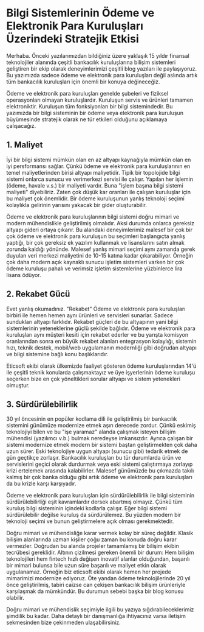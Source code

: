 # Bilgi Sistemlerinin Ödeme ve Elektronik Para Kuruluşları Üzerindeki Stratejik Etkisi

Merhaba. Önceki yazılarımızdan bildiğiniz üzere yaklaşık 15 yıldır finansal teknolojiler alanında çeşitli bankacılık kuruluşlarına bilişim sistemleri geliştiren bir ekip olarak deneyimlerimizi çeşitli blog yazıları ile paylaşıyoruz. Bu yazımızda sadece ödeme ve elektronik para kuruluşları değil aslında artık tüm bankacılık kuruluşları için önemli bir konuya değineceğiz.

Ödeme ve elektronik para kuruluşları genelde şubeleri ve fiziksel operasyonları olmayan kuruluşlardır. Kuruluşun servis ve ürünleri tamamen elektroniktir. Kuruluşun tüm fonksiyonları bir bilgi sistemindedir. Bu yazımızda bir bilgi sisteminin bir ödeme veya elektronik para kuruluşun büyümesinde stratejik olarak ne tür etkileri olduğunu açıklamaya çalışacağız.

## 1. Maliyet

İyi bir bilgi sistemi mümkün olan en az altyapı kaynağıyla mümkün olan en iyi persformansı sağlar. Çünkü ödeme ve elektronik para kuruluşlarının en temel maliyetlerinden birisi altyapı maliyetidir. Tipik bir topolojide bilgi sistemi onlarca sunucu ve verimerkezi servisi ile çalışır. Yapılan her işlemin (ödeme, havale v.s.) bir maliyeti vardır. Buna "işlem başına bilgi sistemi maliyeti" diyebiliriz. Zaten çok düşük kar oranları ile çalışan kuruluşlar için bu maliyet çok önemlidir. Bir ödeme kuruluşunun yanlış teknoloji seçimi kolaylıkla gelirinin yarısını yakacak bir gider oluşturabilir.

Ödeme ve elektronik para kuruluşlarının bilgi sistemi doğru mimari ve modern mühendislikle geliştirilmiş olmalıdır. Aksi durumda onlarca gereksiz altyapı gideri ortaya çıkarır. Bu alandaki deneyimlerimiz malesef bir çok bir çok ödeme ve elektronik para kuruluşun bu seçimleri başlangıçta yanlış yaptığı, bir çok gereksiz ek yazılım kullanmak ve lisanslarını satın almak zorunda kaldığı yönünde. Malesef yanlış mimari seçimi aynı zamanda gerek duyulan veri merkezi maliyetini de 10-15 katına kadar çıkarabiliyor. Örneğin çok daha modern açık kaynaklı sunucu işletim sistemleri varken bir çok ödeme kuruluşu pahalı ve verimsiz işletim sistemlerine yüzbinlerce lira lisans ödüyor.

## 2. Rekabet Gücü

Evet yanlış okumadınız. "Rekabet" Ödeme ve elektronik para kuruluşları birbiri ile hemen hemen aynı ürünleri ve servisleri sunarlar. Sadece sundukları altyapı farklıdır. Rekabet güçleri de bu altyapının yani bilgi sistemlerinin yeteneklerine güçlü şekilde bağlıdır. Ödeme ve elektronik para kuruluşları aynı müşteri kesiti için rekabet ederler ve bu yarışta komisyon oranlarından sonra en büyük rekabet alanları entegrasyon kolaylığı, sistemin hızı, teknik destek, mobil/web uygulamanın modernliği gibi doğrudan altyapı ve bilgi sistemine bağlı konu başlıklarıdır.

Eticsoft ekibi olarak ülkemizde faaliyet gösteren ödeme kuruluşlarından 14'ü ile çeşitli teknik konularda çalışmaktayız ve üye işyerlerinin ödeme kuruluşu seçerken bize en çok yöneltikleri sorular altyapı ve sistem yetenekleri olmuştur.

## 3. Sürdürülebilirlik

30 yıl öncesinin en popüler kodlama dili ile geliştirilmiş bir bankacılık sistemini günümüze modernize etmek aşırı derecede zordur. Çünkü eskimiş teknolojiyi bilen ve bu "işe yaramaz" alanda çalışmak isteyen bilişim mühendisi (yazılımcı v.b.) bulmak neredeyse imkansızdır. Ayrıca çalışan bir sistemi modernize etmek modern bir sistemi baştan geliştirmekten çok daha uzun sürer. Eski teknolojiye uygun altyapı (sunucu gibi) tedarik etmek de gün geçtikçe zorlaşır. Bankacılık kuruluşları bu tür durumlarda ürün ve servislerini geçici olarak durdurmak veya eski sistemi çalıştırmaya zorlayıp krizi ertelemek arasında kalabilirler. Malesef günümüzde bu çıkmazda takılı kalmış bir çok banka olduğu gibi artık ödeme ve elektronik para kuruluşları da bu krizle karşı karşıyadır.

Ödeme ve elektronik para kuruluşları için sürdürülebilirlik ile bilgi sisteminin sürdürülebilirliği eşit kavramlardır dersek abartmış olmayız. Çünkü tüm kuruluş bilgi sisteminin içindeki kodlarla çalışır. Eğer bilgi sistemi sürdürülebilir değilse kuruluş da sürdürülemez. Bu yüzden modern bir teknoloji seçimi ve bunun geliştirmelere açık olması gerekmektedir.

Doğru mimari ve mühendisliğe karar vermek kolay bir süreç değildir. Klasik bilişim alanlarında uzman kişiler çoğu zaman bu konuda doğru karar vermezler. Doğrudan bu alanda projeler tamamlamış bir bilişim ekibin tecrübesi gereklidir. Altının çizilmesi gereken önemli bir durum: Hem bilişim teknolojileri hem fintech hızlı değişen inovatif alanlar olduğundan, başarılı bir mimari bulunsa bile uzun süre başarılı ve maliyet etkin olarak uygulanamaz. Örneğin biz eticsoft ekibi olarak hemen her projede mimarimizi modernize ediyoruz. Öte yandan ödeme teknolojilerinde 20 yıl önce geliştirilmiş, tabiri caizse can çekişen bankacılık bilişim ürünleriyle karşılaşmak da mümkündür. Bu durumun sebebi başka bir blog konusu olabilir.

Doğru mimari ve mühendislik seçimiyle ilgili bu yazıya sığdırabileceklerimiz şimdilik bu kadar. Daha detaylı bir danışmanlığa ihtiyacınız varsa iletişim sekmesinden bize çekinmeden ulaşabilirsiniz.